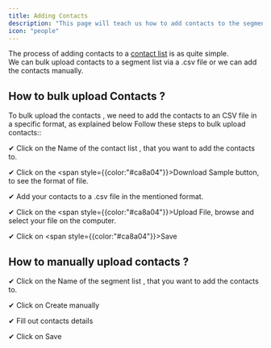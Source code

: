 ```yaml
---
title: Adding Contacts
description: "This page will teach us how to add contacts to the segment list"
icon: "people"
---
```


The process of adding contacts to a [contact list](https://app.qcall.ai/admin/segments) is as quite simple. <br/> We can bulk upload contacts to a segment list via a .csv file or we can add the contacts manually.

## How to bulk upload Contacts ?

<Note>
  To bulk upload the contacts , we need to add the contacts to an CSV file in a
  specific format, as explained below
</Note>
Follow these steps to bulk upload contacts::

✔ Click on the Name of the contact list , that you want to add the contacts to.

✔ Click on the <span style={{color:"#ca8a04"}}>Download Sample</span> button, to see the format of file.

✔ Add your contacts to a .csv file in the mentioned format.

✔ Click on the <span style={{color:"#ca8a04"}}>Upload File</span>, browse and select your file on the computer.

✔ Click on <span style={{color:"#ca8a04"}}>Save</span>

## How to manually upload contacts ?

✔ Click on the Name of the segment list , that you want to add the contacts to.

✔ Click on Create manually

✔ Fill out contacts details

✔ Click on Save
